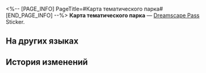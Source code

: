 <%-- [PAGE_INFO]
PageTitle=#Карта тематического парка#
[END_PAGE_INFO] --%>
{{Предмет Инфобокс
|id          = 223500
|Изображение = Dreamscape Pass Sticker Карта тематического парка.png
|Тип         = Dreamscape Pass Sticker
|Тип2        = Нелепая сцена Stickers
|Инвентарь   = 
|Редкость    = 4
|Эффект      = 
|Описание    = Пронумерованные наклейки, используемые для украшения дневника сновидений. Бывают самыми разными.
|Источник1   = [[Открыто по умолчанию]]
}}
{{Описание|Совершенно ненужная карта, ведь на этой местности довольно легко сориентироваться.}}
'''Карта тематического парка''' — [[Dreamscape Pass]] Sticker.

==На других языках==
{{На других языках
|en   = Theme Park Guide
|zhs  = 影城导航
|zht  = 影城導航
|ja   = フィルムランドナビ
|ko   = 스튜디오 테마파크 내비게이션
|es   = Navegación del parque temático
|fr   = Guide du parc d'attractions
|ru   = Карта тематического парка
|th   = ไกด์นำทางสวนสนุก
|vi   = Hướng Dẫn Thành Phố Điện Ảnh
|de   = Themenparknavigation
|id   = Navigasi Taman Hiburan
|pt   = Guia do Parque Temático
}}

==История изменений==
{{История изменений|3.5}}